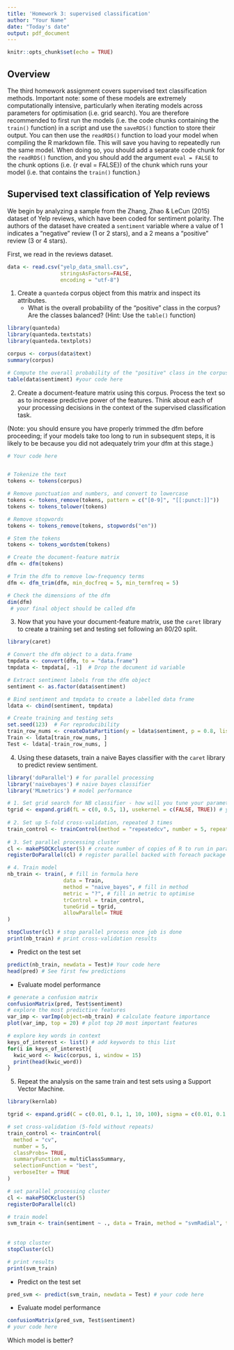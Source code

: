 ```yaml
---
title: 'Homework 3: supervised classification'
author: "Your Name"
date: "Today's date"
output: pdf_document
---
```


```r
knitr::opts_chunk$set(echo = TRUE)
```

## Overview

The third homework assignment covers supervised text classification methods. Important note: some of these models are extremely computationally intensive, particularly when iterating models across parameters for optimisation (i.e. grid search). You are therefore recommended to first run the models (i.e. the code chunks containing the `train()` function) in a script and use the `saveRDS()` function to store their output. You can then use the `readRDS()` function to load your model when compiling the R markdown file. This will save you having to repeatedly run the same model. When doing so, you should add a separate code chunk for the `readRDS()` function, and you should add the argument `eval = FALSE` to the chunk options (i.e. \{r eval = FALSE\}) of the chunk which runs your model (i.e. that contains the `train()` function.)

## Supervised text classification of Yelp reviews

We begin by analyzing a sample from the Zhang, Zhao & LeCun (2015) dataset of Yelp reviews, which have been coded for sentiment polarity.  The authors of the dataset have created a `sentiment` variable where a value of 1 indicates a "negative" review (1 or 2 stars), and a 2 means a "positive" review (3 or 4 stars).

First, we read in the reviews dataset.  

```r
data <- read.csv("yelp_data_small.csv", 
                 stringsAsFactors=FALSE,
                 encoding = "utf-8")
```

1.  Create a `quanteda` corpus object from this matrix and inspect its attributes.  
    + What is the overall probability of the "positive" class in the corpus?  Are the classes balanced? (Hint: Use the `table()` function)

```r
library(quanteda)
library(quanteda.textstats)
library(quanteda.textplots)

corpus <- corpus(data$text)
summary(corpus)

# Compute the overall probability of the "positive" class in the corpus
table(data$sentiment) #your code here

```

2.  Create a document-feature matrix using this corpus.  Process the text so as to increase predictive power of the features. Think about each of your processing decisions in the context of the supervised classification task. 

(Note: you should ensure you have properly trimmed the dfm before proceeding; if your models take too long to run in subsequent steps, it is likely to be because you did not adequately trim your dfm at this stage.)

```r
# Your code here


# Tokenize the text
tokens <- tokens(corpus)

# Remove punctuation and numbers, and convert to lowercase
tokens <- tokens_remove(tokens, pattern = c("[0-9]", "[[:punct:]]"))
tokens <- tokens_tolower(tokens)

# Remove stopwords
tokens <- tokens_remove(tokens, stopwords("en"))

# Stem the tokens
tokens <- tokens_wordstem(tokens)

# Create the document-feature matrix
dfm <- dfm(tokens)

# Trim the dfm to remove low-frequency terms
dfm <- dfm_trim(dfm, min_docfreq = 5, min_termfreq = 5)

# Check the dimensions of the dfm
dim(dfm)
 # your final object should be called dfm
```

3.  Now that you have your document-feature matrix, use the `caret` library to create a training set and testing set following an 80/20 split.

```r
library(caret)

# Convert the dfm object to a data.frame
tmpdata <- convert(dfm, to = "data.frame")
tmpdata <- tmpdata[, -1]  # Drop the document id variable

# Extract sentiment labels from the dfm object
sentiment <- as.factor(data$sentiment)

# Bind sentiment and tmpdata to create a labelled data frame
ldata <- cbind(sentiment, tmpdata)

# Create training and testing sets
set.seed(123)  # For reproducibility
train_row_nums <- createDataPartition(y = ldata$sentiment, p = 0.8, list=FALSE) 
Train <- ldata[train_row_nums, ]
Test <- ldata[-train_row_nums, ]

```

4.  Using these datasets, train a naive Bayes classifier with the `caret` library to predict review sentiment.

```r
library('doParallel') # for parallel processing
library('naivebayes') # naive bayes classifier
library('MLmetrics') # model performance

# 1. Set grid search for NB classifier - how will you tune your parameters?
tgrid <- expand.grid(fL = c(0, 0.5, 1), usekernel = c(FALSE, TRUE)) # your code here
  
# 2. Set up 5-fold cross-validation, repeated 3 times
train_control <- trainControl(method = "repeatedcv", number = 5, repeats = 3) # your code here
  
# 3. Set parallel processing cluster
cl <- makePSOCKcluster(5) # create number of copies of R to run in parallel and communicate over sockets
registerDoParallel(cl) # register parallel backed with foreach package

# 4. Train model
nb_train <- train(, # fill in formula here 
                  data = Train,  
                  method = "naive_bayes", # fill in method 
                  metric = "?", # fill in metric to optimise
                  trControl = train_control,
                  tuneGrid = tgrid,
                  allowParallel= TRUE
)

stopCluster(cl) # stop parallel process once job is done
print(nb_train) # print cross-validation results
```

- Predict on the test set

```r
predict(nb_train, newdata = Test)# Your code here 
head(pred) # See first few predictions
```

- Evaluate model performance

```r
# generate a confusion matrix
confusionMatrix(pred, Test$sentiment)
# explore the most predictive features
var_imp <- varImp(object=nb_train) # calculate feature importance
plot(var_imp, top = 20) # plot top 20 most important features

# explore key words in context
keys_of_interest <- list() # add keywords to this list
for(i in keys_of_interest){
  kwic_word <- kwic(corpus, i, window = 15)
  print(head(kwic_word))
}
```

5. Repeat the analysis on the same train and test sets using a Support Vector Machine.

```r
library(kernlab)

tgrid <- expand.grid(C = c(0.01, 0.1, 1, 10, 100), sigma = c(0.01, 0.1, 1, 10))# set your parameters for tuning here (note: depending on how you set these, your model may take significantly longer to run)

# set cross-validation (5-fold without repeats)
train_control <- trainControl(
  method = "cv",
  number = 5,
  classProbs= TRUE, 
  summaryFunction = multiClassSummary,
  selectionFunction = "best",
  verboseIter = TRUE
)

# set parallel processing cluster
cl <- makePSOCKcluster(5)
registerDoParallel(cl)

# train model
svm_train <- train(sentiment ~ ., data = Train, method = "svmRadial", trControl = train_control, tuneGrid = tgrid, allowParallel = TRUE)
 
  
# stop cluster
stopCluster(cl)

# print results
print(svm_train)

```

- Predict on the test set

```r
pred_svm <- predict(svm_train, newdata = Test) # your code here
```

- Evaluate model performance

```r
confusionMatrix(pred_svm, Test$sentiment)
# your code here
```

Which model is better?
